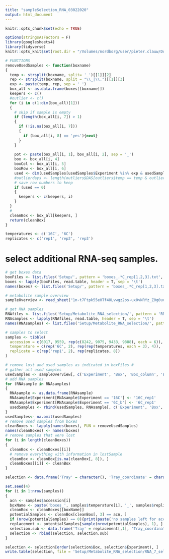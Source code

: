 ```yaml
---
title: "sampleSelection_RNA_03022020"
output: html_document
---
```


```r
knitr::opts_chunk$set(echo = TRUE)

options(stringsAsFactors = F)
library(googlesheets4)
library(tidyverse)
knitr::opts_knit$set(root.dir = "/Volumes/nordborg/user/pieter.clauw/Documents/Experiments/UltimateQandD/")
```

```r
# FUNCTIONS
removeUsedSamples <- function(boxname)
{
  temp <- strsplit(boxname, split= '_')[[1]][2]
  rep <- strsplit(boxname, split = "\\_|\\.")[[1]][3]
  exp <- paste(temp, rep, sep = '_') 
  box_all <- as.data.frame(boxes[[boxname]])
  keepers <- c()
  #outlier <- c()
  for (i in c(1:dim(box_all)[1]))
  {
    # skip if sample is empty
    if (length(box_all[i, 7]) > 1)
    {
      if (!is.na(box_all[i, 7]))
      {
        if (box_all[i, 8] == 'yes'){next}
      }  
    }
    
    pot <- paste(box_all[i, 1], box_all[i, 2], sep = '_')
    box <- box_all[i, 4]
    boxCol <- box_all[i, 5]
    boxRow <- box_all[i, 6]
    used <- dim(usedSamples[usedSamples$Experiment %in% exp & usedSamples$Box %in% box & usedSamples$Box_column %in% boxCol & usedSamples$Box_row %in% boxRow, ])[1]
    #outlierdays <- length(outliers$DAS[outliers$temp == temp & outliers$rep == rep & outliers$pot == pot])
    # save row numbers to keep
    if (used == 0)
    {
      keepers <- c(keepers, i)
    }
  }
  # 
  cleanBox <- box_all[keepers, ]
  return(cleanBox)
}
```



```r
temperatures <- c('16C', '6C')
replicates <- c('rep1', 'rep2', 'rep3')
```

# select additional RNA-seq samples.

```r
# get boxes data
boxFiles <- list.files('Setup/', pattern = 'boxes_.*C_rep[1,2,3].txt', full.names = T)
boxes <- lapply(boxFiles, read.table, header = T, sep = '\t')
names(boxes) <- list.files('Setup/', pattern = 'boxes_.*C_rep[1,2,3].txt')

# metabolite sample overview
sampleOverview <- read_sheet("1n-t7Ftpk55eHTf4OLvwgz2os-ux0vNRYz_Z0g0uoaTI", sheet = 1, skip = 1)

# get RNA samples
RNAfiles <- list.files('Setup/Metabolite_RNA_selection/', pattern = 'RNA_.*.txt', full.names = T)
RNAsamples <- lapply(RNAfiles, read.table, header = T, sep = '\t')
names(RNAsamples) <- list.files('Setup/Metabolite_RNA_selection/', pattern = 'RNA_.*.txt')

# samples to select
samples <- tibble(
  accession = c(6017, 9559, rep(c(8242, 9075, 9433, 9888), each = 6)),
  temperature = c(rep('6C', 2), rep(rep(temperatures, each = 3), 4)),
  replicate = c(rep('rep1', 2), rep(replicates, 8))
)
```


```r
# remove lost and used samples as indicated in boxFiles #
# gather all used samples
usedSamples <- sampleOverview[, c('Experiment', 'Box', 'Box_column', 'Box_row')]
# add RNA samples
for (RNAsample in RNAsamples)
{
  RNAsample <- as.data.frame(RNAsample)
  RNAsample$Experiment[RNAsample$Experiment == '16C'] <- '16C_rep1'
  RNAsample$Experiment[RNAsample$Experiment == '6C_b'] <- '6C_rep1'
  usedSamples <- rbind(usedSamples, RNAsample[, c('Experiment', 'Box', 'Box_column', 'Box_row')])  
}
usedSamples<- na.omit(usedSamples)
# remove used samples from boxes
cleanBoxes <- lapply(names(boxes), FUN = removeUsedSamples)
names(cleanBoxes) <- names(boxes)
# remove samples that were lost
for (i in length(cleanBoxes))
{
  cleanBox <- cleanBoxes[[i]]
  # remove everything with information in lostSample
  cleanBox <- cleanBox[is.na(cleanBox[, 8]), ]
  cleanBoxes[[i]] <- cleanBox
}
```


```r
selection <- data.frame('Tray' = character(), 'Tray_coordinate' = character(), 'accession' = character(), 'Experiment' = character(), 'Box' = numeric(), 'Box_column' = character(), 'Box_row' = character())

set.seed(4)
for (i in 1:nrow(samples))
{
  acn <- samples$accession[i]
  boxName <- paste('boxes_', samples$temperature[i], '_', samples$replicate[i], '.txt', sep = '')
  cleanBox <- cleanBoxes[[boxName]]
  potentialSamples <- cleanBox[cleanBox[, 3] == acn, ]
  if (nrow(potentialSamples) == 0){print(paste('no samples left for accession', acn, 'in experiment', exp)); next()}
  replacement <- potentialSamples[sample(nrow(potentialSamples), 1), ]
  selection.sub <- data.frame('Tray' = replacement[,1], 'Tray_coordinate' = replacement[,2], 'accession' = replacement[,3], 'Experiment' = exp, 'Box' = replacement[,4], 'Box_column' = replacement[,5], 'Box_row' = replacement[,6])
  selection <- rbind(selection, selection.sub)
}

selection <- selection[order(selection$Box, selection$Experiment), ]
write.table(selection, file = 'Setup/Metabolite_RNA_selection/RNA_7_selection.txt', quote = F, row.names = F, sep = '\t')
```



